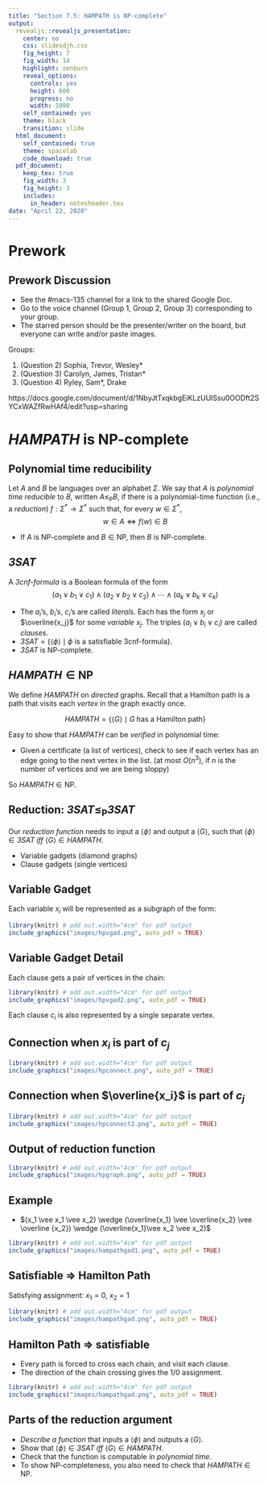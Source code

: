 ```yaml
---
title: "Section 7.5: HAMPATH is NP-complete"
output:
  revealjs::revealjs_presentation:
    center: no
    css: slidesdjh.css
    fig_height: 7
    fig_width: 14
    highlight: zenburn
    reveal_options:
      controls: yes
      height: 600
      progress: no
      width: 1080
    self_contained: yes
    theme: black
    transition: slide
  html_document:
    self_contained: true
    theme: spacelab
    code_download: true
  pdf_document:
    keep_tex: true
    fig_width: 3
    fig_height: 3
    includes:
      in_header: notesheader.tex
date: "April 22, 2020"
---
```


# Prework 

## Prework Discussion

- See the #macs-135 channel for a link to the shared Google Doc.
- Go to the voice channel (Group 1, Group 2, Group 3) corresponding to your group. 
- The starred person should be the presenter/writer on the board, but everyone can write and/or paste images.

Groups: 

1. (Question 2) Sophia, Trevor, Wesley*
2. (Question 3) Carolyn, James, Tristan*
3. (Question 4) Ryley, Sam*, Drake

https://docs.google.com/document/d/1NbyJtTxqkbgEiKLzUUISsu0OODft2SYCxWAZfRwHAf4/edit?usp=sharing

# $\textit{HAMPATH}$ is $\text{NP}$-complete

## Polynomial time reducibility

Let $A$ and $B$ be languages over an alphabet $\Sigma$. We say that $A$ is *polynomial time reducible* to $B$, written $A \leq_\text{P} B$, if there is a polynomial-time function (i.e., a *reduction*) $f:\Sigma^\ast \longrightarrow \Sigma^\ast$ such that, for every $w \in \Sigma^\ast$, 
$$
w \in A \Longleftrightarrow f(w) \in B
$$

- If $A$ is $\text{NP}$-complete and $B \in \text{NP}$, then $B$ is $\text{NP}$-complete.

## $\mathit{3SAT}$

A *3cnf-formula* is a Boolean formula of the form
$$
(a_1 \vee b_1 \vee c_1) \wedge (a_2 \vee b_2 \vee c_2) \wedge \cdots \wedge (a_k \vee b_k \vee c_k) 
$$

- The $a_i$'s, $b_i$'s, $c_i$'s are called *literals*. Each has the form $x_j$ or $\overline{x_j}$ for some *variable* $x_j$. The triples $(a_i \vee b_i \vee c_i)$ are called *clauses*.
- $\mathit{3SAT} = \{\langle \phi \rangle \mid \phi \text{ is a satisfiable 3cnf-formula} \}$.
- $\mathit{3SAT}$ is $\text{NP}$-complete.

## $\mathit{HAMPATH} \in \text{NP}$

We define $\mathit{HAMPATH}$ on *directed* graphs. Recall that a Hamilton path is a path that visits each *vertex* in the graph exactly once.

$$
\mathit{HAMPATH} = \{ \langle G \rangle \mid G \text{ has a Hamilton path} \}
$$

Easy to show that $\mathit{HAMPATH}$ can be *verified* in polynomial time:

- Given a certificate (a list of vertices), check to see if each vertex has an edge going to the next vertex in the list. (at most $O(n^3)$, if $n$ is the number of vertices and we are being sloppy)

So $\mathit{HAMPATH} \in \text{NP}$.

## Reduction: $\mathit{3SAT} \leq_\text{P} \mathit{3SAT}$

Our *reduction function* needs to input a $\langle \phi \rangle$ and output a $\langle G \rangle$, such that $\langle \phi \rangle \in \mathit{3SAT}$ *iff* $\langle G \rangle \in \mathit{HAMPATH}$.

- Variable gadgets (diamond graphs)
- Clause gadgets (single vertices)

## Variable Gadget

Each variable $x_i$ will be represented as a subgraph of the form:

```r
library(knitr) # add out.width="4cm" for pdf output
include_graphics("images/hpvgad.png", auto_pdf = TRUE)
```

## Variable Gadget Detail

Each clause gets a pair of vertices in the chain:

```r
library(knitr) # add out.width="4cm" for pdf output
include_graphics("images/hpvgad2.png", auto_pdf = TRUE)
```

Each clause $c_i$ is also represented by a single separate vertex.

## Connection when $x_i$ is part of $c_j$

```r
library(knitr) # add out.width="4cm" for pdf output
include_graphics("images/hpconnect.png", auto_pdf = TRUE)
```

## Connection when $\overline{x_i}$ is part of $c_j$

```r
library(knitr) # add out.width="4cm" for pdf output
include_graphics("images/hpconnect2.png", auto_pdf = TRUE)
```

## Output of reduction function

```r
library(knitr) # add out.width="4cm" for pdf output
include_graphics("images/hpgraph.png", auto_pdf = TRUE)
```

## Example

- $(x_1 \vee x_1 \vee x_2) \wedge (\overline{x_1} \vee \overline{x_2} \vee \overline {x_2}) \wedge (\overline{x_1}\vee x_2 \vee x_2)$

```r
library(knitr) # add out.width="4cm" for pdf output
include_graphics("images/hampathgad1.png", auto_pdf = TRUE)
```

## Satisfiable $\Rightarrow$ Hamilton Path

Satisfying assignment: $x_1 = 0$, $x_2 = 1$

```r
library(knitr) # add out.width="4cm" for pdf output
include_graphics("images/hampathgad.png", auto_pdf = TRUE)
```

## Hamilton Path $\Rightarrow$ satisfiable
    
- Every path is forced to cross each chain, and visit each clause.
- The direction of the chain crossing gives the 1/0 assignment.

```r
library(knitr) # add out.width="4cm" for pdf output
include_graphics("images/hampathgad.png", auto_pdf = TRUE)
```

## Parts of the reduction argument

- *Describe a function* that inputs a $\langle \phi \rangle$ and outputs a $\langle G \rangle$.
- Show that $\langle \phi \rangle \in \mathit{3SAT}$ *iff* $\langle G \rangle \in \mathit{HAMPATH}$.
- Check that the function is computable in *polynomial time*.
- To show $\text{NP}$-completeness, you also need to check that $\mathit{HAMPATH} \in \text{NP}$.

